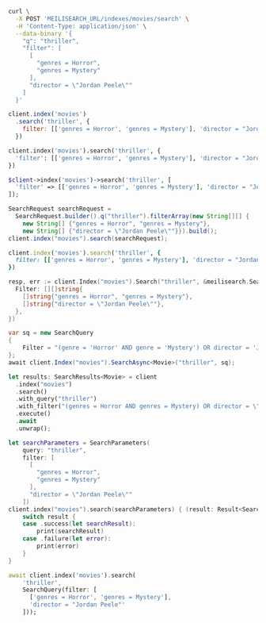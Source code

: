 <CodeGroup>

```bash cURL
curl \
  -X POST 'MEILISEARCH_URL/indexes/movies/search' \
  -H 'Content-Type: application/json' \
  --data-binary '{
    "q": "thriller",
    "filter": [
      [
        "genres = Horror",
        "genres = Mystery"
      ],
      "director = \"Jordan Peele\""
    ]
  }'
```

```javascript JS
client.index('movies')
  .search('thriller', {
    filter: [['genres = Horror', 'genres = Mystery'], 'director = "Jordan Peele"']
  })
```

```python Python
client.index('movies').search('thriller', {
  'filter': [['genres = Horror', 'genres = Mystery'], 'director = "Jordan Peele"']
})
```

```php PHP
$client->index('movies')->search('thriller', [
  'filter' => [['genres = Horror', 'genres = Mystery'], 'director = "Jordan Peele"']
]);
```

```java Java
SearchRequest searchRequest =
  SearchRequest.builder().q("thriller").filterArray(new String[][] {
    new String[] {"genres = Horror", "genres = Mystery"},
    new String[] {"director = \"Jordan Peele\""}}).build();
client.index("movies").search(searchRequest);
```

```ruby Ruby
client.index('movies').search('thriller', {
  filter: [['genres = Horror', 'genres = Mystery'], 'director = "Jordan Peele"']
})
```

```go Go
resp, err := client.Index("movies").Search("thriller", &meilisearch.SearchRequest{
  Filter: [][]string{
    []string{"genres = Horror", "genres = Mystery"},
    []string{"director = \"Jordan Peele\""},
  },
})
```

```csharp C#
var sq = new SearchQuery
{
    Filter = "(genre = 'Horror' AND genre = 'Mystery') OR director = 'Jordan Peele'"
};
await client.Index("movies").SearchAsync<Movie>("thriller", sq);
```

```rust Rust
let results: SearchResults<Movie> = client
  .index("movies")
  .search()
  .with_query("thriller")
  .with_filter("(genres = Horror AND genres = Mystery) OR director = \"Jordan Peele\"")
  .execute()
  .await
  .unwrap();
```

```swift Swift
let searchParameters = SearchParameters(
    query: "thriller",
    filter: [
      [
        "genres = Horror",
        "genres = Mystery"
      ],
      "director = \"Jordan Peele\""
    ])
client.index("movies").search(searchParameters) { (result: Result<Searchable<Movie>, Swift.Error>) in
    switch result {
    case .success(let searchResult):
        print(searchResult)
    case .failure(let error):
        print(error)
    }
}
```

```dart Dart
await client.index('movies').search(
    'thriller',
    SearchQuery(filter: [
      ['genres = Horror', 'genres = Mystery'],
      'director = "Jordan Peele"'
    ]));
```
</CodeGroup>